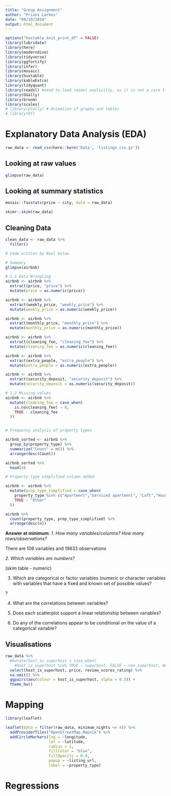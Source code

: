 ```yaml
---
title: "Group Assignment"
author: "Frixos Larkos"
date: "09/10/2019"
output: html_document
---
```


```r
options("huxtable.knit_print_df" = FALSE)
library(lubridate)
library(here)
library(moderndive)
library(tidyverse)
library(ggfortify)
library(infer)
library(mosaic)
library(huxtable)
library(kableExtra)
library(tidyquant)
library(readxl) #need to load readxl explicitly, as it is not a core tidyverse 
library(GGally)
library(broom)
library(scales)
# library(plotly) # Animation of graphs and tables
# library(DT) 
```

# Explanatory Data Analysis (EDA)

```r

raw_data <- read_csv(here::here('Data', 'listings.csv.gz'))

```


## Looking at raw values

```r

glimpse(raw_data)

```

## Looking at summary statistics

```r

mosaic::favstats(price ~ city, data = raw_data)

skimr::skim(raw_data)

```

## Cleaning Data

```r

clean_data <- raw_data %>% 
  filter()

# Code written by Noel below

# Summary
glimpse(airbnb)

# 1.1 Data Wrangling
airbnb <- airbnb %>% 
  extract(price, "price") %>%
  mutate(price = as.numeric(price))

airbnb <- airbnb %>% 
  extract(weekly_price, "weekly_price") %>%
  mutate(weekly_price = as.numeric(weekly_price))

airbnb <- airbnb %>% 
  extract(monthly_price, "monthly_price") %>%
  mutate(monthly_price = as.numeric(monthly_price))

airbnb <- airbnb %>% 
  extract(cleaning_fee, "cleaning_fee") %>%
  mutate(cleaning_fee = as.numeric(cleaning_fee))

airbnb <- airbnb %>% 
  extract(extra_people, "extra_people") %>%
  mutate(extra_people = as.numeric(extra_people))

airbnb <- airbnb %>% 
  extract(security_deposit, "security_deposit") %>%
  mutate(security_deposit = as.numeric(security_deposit))

# 1.2 Missing values
airbnb <- airbnb %>%
  mutate(cleaning_fee = case_when(
    is.na(cleaning_fee) ~ 0, 
    TRUE ~ cleaning_fee
  ))


# Frequency analysis of property types

airbnb_sorted <- airbnb %>% 
  group_by(property_type) %>% 
  summarize("Count" = n()) %>% 
  arrange(desc(Count))

airbnb_sorted %>% 
  head(4)

# Property type simplified column added

airbnb <- airbnb %>%
  mutate(prop_type_simplified = case_when(
    property_type %in% c("Apartment","Serviced apartment", "Loft","House") ~ property_type, 
    TRUE ~ "Other"
  ))

airbnb %>%
  count(property_type, prop_type_simplified) %>%
  arrange(desc(n))  


```


**Answer at minimum**: 
*1. How many variables/columns? How many rows/observations?* 

There are 106 variables and 19833 observations

*2. Which variables are numbers?*

(skim table - numeric)

3. Which are categorical or factor variables (numeric or character variables with variables that have a fixed and known set of possible values?

?

4. What are the correlations between variables? 


5. Does each scatterplot support a linear relationship between variables?

6. Do any of the correlations appear to be conditional on the value of a categorical variable?

##  Visualisations

```r

raw_data %>%
  #mutate(host_is_superhost = case_when(
    #host_is_superhost %in% TRUE ~ superhost, FALSE ~ non_superhost, NA)) %>%
  select(host_is_superhost, price, review_scores_rating) %>%
  na.omit() %>%
  ggpairs(aes(colour = host_is_superhost, alpha = 0.3)) +
  theme_bw() 

```


# Mapping

```r

library(leaflet)

leaflet(data = filter(raw_data, minimum_nights <= 4)) %>% 
  addProviderTiles("OpenStreetMap.Mapnik") %>% 
  addCircleMarkers(lng = ~longitude, 
                   lat = ~latitude, 
                   radius = 1, 
                   fillColor = "blue", 
                   fillOpacity = 0.4, 
                   popup = ~listing_url,
                   label = ~property_type)

```

# Regressions